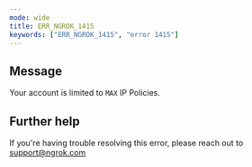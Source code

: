 ```yaml
---
mode: wide
title: ERR_NGROK_1415
keywords: ["ERR_NGROK_1415", "error 1415"]
---
```


## Message

Your account is limited to `MAX` IP Policies.

## Further help

If you're having trouble resolving this error, please reach out to [support@ngrok.com](mailto:support@ngrok.com?subject=Help%20with%20ERR_NGROK_1415)
